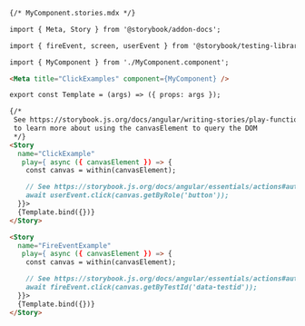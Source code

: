 ```md
{/* MyComponent.stories.mdx */}

import { Meta, Story } from '@storybook/addon-docs';

import { fireEvent, screen, userEvent } from '@storybook/testing-library';

import { MyComponent } from './MyComponent.component';

<Meta title="ClickExamples" component={MyComponent} />

export const Template = (args) => ({ props: args });

{/*  
 See https://storybook.js.org/docs/angular/writing-stories/play-function#working-with-the-canvas
 to learn more about using the canvasElement to query the DOM
 */}
<Story
  name="ClickExample"
   play={ async ({ canvasElement }) => {
    const canvas = within(canvasElement);

    // See https://storybook.js.org/docs/angular/essentials/actions#automatically-matching-args to learn how to setup logging in the Actions panel
    await userEvent.click(canvas.getByRole('button'));
  }}>
  {Template.bind({})}
</Story>

<Story
  name="FireEventExample"
   play={ async ({ canvasElement }) => {
    const canvas = within(canvasElement);

    // See https://storybook.js.org/docs/angular/essentials/actions#automatically-matching-args to learn how to setup logging in the Actions panel
    await fireEvent.click(canvas.getByTestId('data-testid'));
  }}>
  {Template.bind({})}
</Story>
```